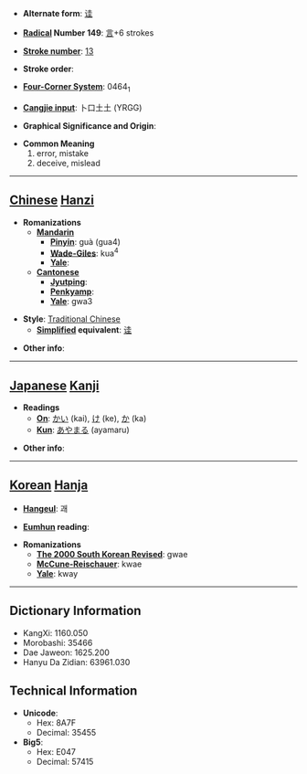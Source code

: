* '''Alternate form''': [[诖]]

* '''[[Wiktionary:Chinese radical index| Radical]] Number 149''': [[Wiktionary:Chinese radical index 言|言]]+6 strokes

* '''[[Wiktionary:Chinese total strokes index|Stroke number]]''': [[Wiktionary:Chinese total strokes index 13|13]]

* '''Stroke order''': 

* '''[[Wiktionary:Chinese four corner index|Four-Corner System]]''': 0464<sub>1</sub>

* '''[[Wiktionary:Chinese Cangjie index|Cangjie input]]''': 卜口土土 (YRGG)

* '''Graphical Significance and Origin''': 

* '''Common Meaning'''
*#error, mistake
*# deceive, mislead


----

== [[Chinese]] [[Hanzi]] ==

* '''Romanizations'''
** '''[[Mandarin]]'''
*** '''[[Pinyin]]''': guà (gua4)
*** '''[[Wade-Giles]]''': kua<sup>4</sup>
*** '''[[Yale]]''': 
** '''[[Cantonese]]'''
*** '''[[Jyutping]]''':
*** '''[[Penkyamp]]''': 
*** '''[[Yale]]''': gwa3

* '''Style''': [[Traditional Chinese]] 
** '''[[Simplified Chinese|Simplified]] equivalent''': [[诖]]

* '''Other info''': 

----

== [[Japanese]] [[Kanji]] ==

* '''Readings'''
** '''[[On]]''': [[かい]] (kai), [[け]] (ke), [[か]] (ka)
** '''[[Kun]]''': [[あやまる]] (ayamaru)

* '''Other info''':  

----

== [[Korean]] [[Hanja]] ==

* '''[[Hangeul]]''': 괘

* '''[[Eumhun]] reading''': 

* '''Romanizations'''
** '''[[The 2000 South Korean Revised Romanization|The 2000 South Korean Revised]]''': gwae
** '''[[McCune-Reischauer]]''': kwae
** '''[[Yale]]''': kway

----

== Dictionary Information ==

* KangXi: 1160.050
* Morobashi: 35466
* Dae Jaweon: 1625.200
* Hanyu Da Zidian: 63961.030

== Technical Information ==

* '''Unicode''':
** Hex: 8A7F
** Decimal: 35455
* '''Big5''':
** Hex: E047
** Decimal: 57415